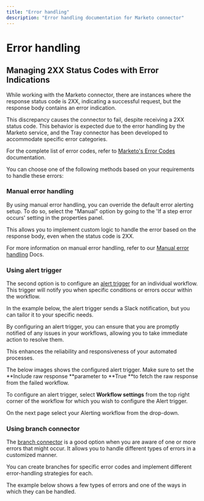 ```yaml
---
title: "Error handling"
description: "Error handling documentation for Marketo connector"
---
```


# Error handling

## Managing 2XX Status Codes with Error Indications

While working with the Marketo connector, there are instances where the response status code is 2XX, indicating a successful request, but the response body contains an error indication. 

This discrepancy causes the connector to fail, despite receiving a 2XX status code. This behavior is expected due to the error handling by the Marketo service, and the Tray connector has been developed to accommodate specific error categories.

For the complete list of error codes, refer to [Marketo's Error Codes](https://developers.marketo.com/rest-api/error-codes/#record_level_error_codes) documentation.

You can choose one of the following methods based on your requirements to handle these errors:

### Manual error handling

By using manual error handling, you can override the default error alerting setup. To do so, select the "Manual" option by going to the 'If a step error occurs' setting in the properties panel. 

This allows you to implement custom logic to handle the error based on the response body, even when the status code is 2XX.

For more information on manual error handling, refer to our [Manual error handling](/tray-uac/error-handling/error-handling-setup/) Docs.

### Using alert trigger

The second option is to configure an [alert trigger](https://tray.io/documentation/connectors/triggers/alerting-trigger/) for an individual workflow. This trigger will notify you when specific conditions or errors occur within the workflow. 

In the example below, the alert trigger sends a Slack notification, but you can tailor it to your specific needs.

By configuring an alert trigger, you can ensure that you are promptly notified of any issues in your workflows, allowing you to take immediate action to resolve them. 

This enhances the reliability and responsiveness of your automated processes.

The below images shows the configured alert trigger. Make sure to set the **Include raw response **parameter to **True **to fetch the raw response from the failed workflow.

To configure an alert trigger, select **Workflow settings** from the top right corner of the workflow for which you wish to configure the Alert trigger. 

On the next page select your Alerting workflow from the drop-down.

### Using branch connector

The [branch connector](https://tray.io/documentation/connectors/core/branch/) is a good option when you are aware of one or more errors that might occur. It allows you to handle different types of errors in a customized manner. 

You can create branches for specific error codes and implement different error-handling strategies for each.

The example below shows a few types of errors and one of the ways in which they can be handled.
